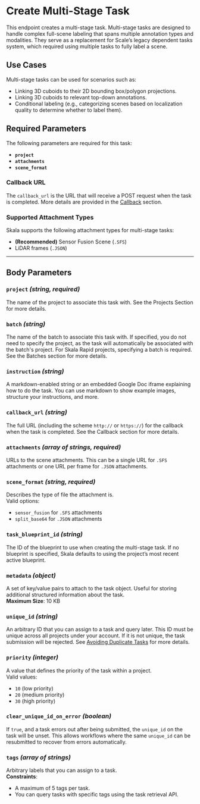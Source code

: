 # Create Multi-Stage Task

This endpoint creates a multi-stage task. Multi-stage tasks are designed to handle complex full-scene labeling that spans multiple annotation types and modalities. They serve as a replacement for Scale’s legacy dependent tasks system, which required using multiple tasks to fully label a scene.

## Use Cases

Multi-stage tasks can be used for scenarios such as:

- Linking 3D cuboids to their 2D bounding box/polygon projections.
- Linking 3D cuboids to relevant top-down annotations.
- Conditional labeling (e.g., categorizing scenes based on localization quality to determine whether to label them).

## Required Parameters

The following parameters are required for this task:

- **`project`**
- **`attachments`**
- **`scene_format`**

### Callback URL

The `callback_url` is the URL that will receive a POST request when the task is completed. More details are provided in the [Callback](#callback) section.

### Supported Attachment Types

Skala supports the following attachment types for multi-stage tasks:

- **(Recommended)** Sensor Fusion Scene (`.SFS`)
- LiDAR frames (`.JSON`)

---

## Body Parameters

### **`project`** _(string, required)_

The name of the project to associate this task with. See the Projects Section for more details.

### **`batch`** _(string)_

The name of the batch to associate this task with. If specified, you do not need to specify the project, as the task will automatically be associated with the batch's project. For Skala Rapid projects, specifying a batch is required. See the Batches section for more details.

### **`instruction`** _(string)_

A markdown-enabled string or an embedded Google Doc iframe explaining how to do the task. You can use markdown to show example images, structure your instructions, and more.

### **`callback_url`** _(string)_

The full URL (including the scheme `http://` or `https://`) for the callback when the task is completed. See the Callback section for more details.

### **`attachments`** _(array of strings, required)_

URLs to the scene attachments. This can be a single URL for `.SFS` attachments or one URL per frame for `.JSON` attachments.

### **`scene_format`** _(string, required)_

Describes the type of file the attachment is.  
Valid options:

- `sensor_fusion` for `.SFS` attachments
- `split_base64` for `.JSON` attachments

### **`task_blueprint_id`** _(string)_

The ID of the blueprint to use when creating the multi-stage task. If no blueprint is specified, Skala defaults to using the project’s most recent active blueprint.

### **`metadata`** _(object)_

A set of key/value pairs to attach to the task object. Useful for storing additional structured information about the task.  
**Maximum Size**: 10 KB

### **`unique_id`** _(string)_

An arbitrary ID that you can assign to a task and query later. This ID must be unique across all projects under your account. If it is not unique, the task submission will be rejected. See [Avoiding Duplicate Tasks](#avoiding-duplicate-tasks) for more details.

### **`priority`** _(integer)_

A value that defines the priority of the task within a project.  
Valid values:

- `10` (low priority)
- `20` (medium priority)
- `30` (high priority)

### **`clear_unique_id_on_error`** _(boolean)_

If `true`, and a task errors out after being submitted, the `unique_id` on the task will be unset. This allows workflows where the same `unique_id` can be resubmitted to recover from errors automatically.

### **`tags`** _(array of strings)_

Arbitrary labels that you can assign to a task.  
**Constraints**:

- A maximum of 5 tags per task.
- You can query tasks with specific tags using the task retrieval API.

